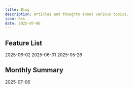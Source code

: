 ```yaml
---
title: Blog
description: Articles and thoughts about various topics.
icon: Rss
date: 2025-07-06
---
```


## Feature List

<Cards>
  <ZiaCard  href="blog/2025-06-02" title="More Than Just Fidgeting —— The Astonishing World of Pen Spinning">
    2025-06-02
  </ZiaCard>
  <ZiaCard  href="blog/2025-06-01" title="The Enigma of the Disappearing Bicyclist">
    2025-06-01
  </ZiaCard>
  <ZiaCard  href="blog/why-docs" title="Why DDaaS?">
    2025-05-26
  </ZiaCard>
</Cards>


## Monthly Summary

<Cards>
  <ZiaCard href="blog/ioc" title="Overview">
    2025-07-06
  </ZiaCard>
</Cards>
